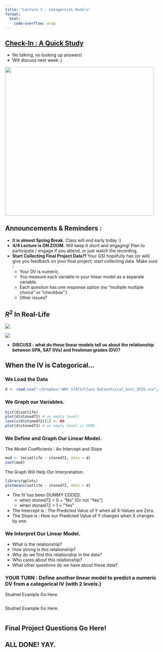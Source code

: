 ```yaml
---
title: "Lecture 7 - Categorical Models"
format: 
  html:
    code-overflow: wrap
---
```


## [Check-In : A Quick Study](https://docs.google.com/forms/d/e/1FAIpQLSfJC8RLLtQf0Px0yz1nJjx-8CGXFrMcuUg_b3od54kHHPCEHQ/viewform?usp=sf_link)
-   No talking, no looking up answers!
-   Will discuss next week :)

![](images/7_cattree.png){fig-align="center" width="485"}

## Announcements & Reminders :

-   **It is almost Spring Break.** Class will end early today :)
-   **4/4 Lecture is ON ZOOM.** Will keep it short and engaging! Plan to participate / engage if you attend, or just watch the recording.
-   **Start Collecting Final Project Data?!** Your GSI hopefully has (or will) give you feedback on your final project; start collecting data. Make sure : 
    -   Your DV is numeric.
    -   You measure each variable in your linear model as a separate variable.
    -   Each question has one response option (no "multiple multiple choice" or "checkbox".)
    -   Other issues?

## $R^2$ In Real-Life

::: column-margin
![](images/clipboard-606508161.png)
:::

![](images/clipboard-1347662291.png)

-   **DISCUSS :** **what do these linear models tell us about the relationship between GPA, SAT (IVs) and freshman grades (DV)?**



## When the IV is Categorical...

### We Load the Data
```r
d <- read.csv("~/Dropbox/!WHY STATS/Class Datasets/cal_mini_SP25.csv", stringsAsFactors = T)
```

### We Graph our Variables.
```r
hist(d$satlife)
plot(d$stoned72) # an empty level!
levels(d$stoned72)[1] <- NA
plot(d$stoned72) # an empty level is GONE.
```

### We Define and Graph Our Linear Model.

The Model Coefficients : An Intercept and Slope
```r
mod <- lm(satlife ~ stoned72, data = d)
coef(mod)
```

The Graph Will Help Our Interpretation.
```r
library(gplots)
plotmeans(satlife ~ stoned72, data = d)
```
-   The IV has been DUMMY CODED.
    -   when stoned72 = 0 = "No" (Or not "Yes")
    -   when stoned72 = 1 = "Yes"
-   The Intercept is : The Predicted Value of Y when all X-Values are Zero.
-   The Slope is : How our Predicted Value of Y changes when X changes by one.

### We Interpret Our Linear Model.

-   What is the relationship?
-   How strong is this relationship?
-   Why do we find this relationship in the data?
-   Who cares about this relationship?
-   What other questions do we have about these data?

### YOUR TURN : Define another linear model to predict a numeric DV from a categorical IV (with 2 levels.)

Studnet Example Go Here.
```r

```


Studnet Example Go Here.
```r

```


## Final Project Questions Go Here!

## ALL DONE! YAY.